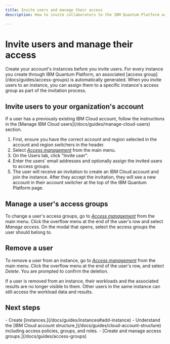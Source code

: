 ```yaml
---
title: Invite users and manage their access
description: How to invite collaborators to the IBM Quantum Platform account for your organization, and manage their access

---
```


# Invite users and manage their access

<Admonition type="tip" title="Before you begin">
Create your account's instances before you invite users. For every instance you create through IBM Quantum Platform, an associated [access group](/docs/guides/access-groups) is automatically generated. When you invite users to an instance, you can assign them to a specific instance's access group as part of the invitation process.
</Admonition>

<span id="invite"></span>
## Invite users to your organization's account

<Admonition note="tip" title="Users with IBM Cloud accounts">
If a user has a previously existing IBM Cloud account, follow the instructions in the [Manage IBM Cloud users](/docs/guides/manage-cloud-users) section.
</Admonition>

1. First, ensure you have the correct account and region selected in the account and region switchers in the header.
1. Select [*Access management*](/users) from the main menu.
1. On the Users tab, click  "Invite user".
1. Enter the users' email addresses and optionally assign the invited users to access groups.
1. The user will receive an invitation to create an IBM Cloud account and join the instance. After they accept the invitation, they will see a new account in their account switcher at the top of the IBM Quantum Platform page.


## Manage a user's access groups

To change a user's access groups, go to [*Access management*](/users) from the main menu. Click the overflow menu at the end of the user's row and select *Manage access*. On the modal that opens, select the access groups the user should belong to.

## Remove a user

To remove a user from an instance, go to [*Access management*](/users) from the main menu. Click the overflow menu at the end of the user's row, and select *Delete*. You are prompted to confirm the deletion.

<Admonition type="Note">
If a user is removed from an instance, their workloads and the associated results are no longer visible to them. Other users in the same instance can still access the workload data and results.
</Admonition>

## Next steps

<Admonition type="tip" title="Recommendations">
   - Create [instances.](/docs/guides/instances#add-instance)
   - Understand the [IBM Cloud account structure,](/docs/guides/cloud-account-structure) including access policies, groups, and roles.
   - [Create and manage access groups.](/docs/guides/access-groups)
</Admonition>

